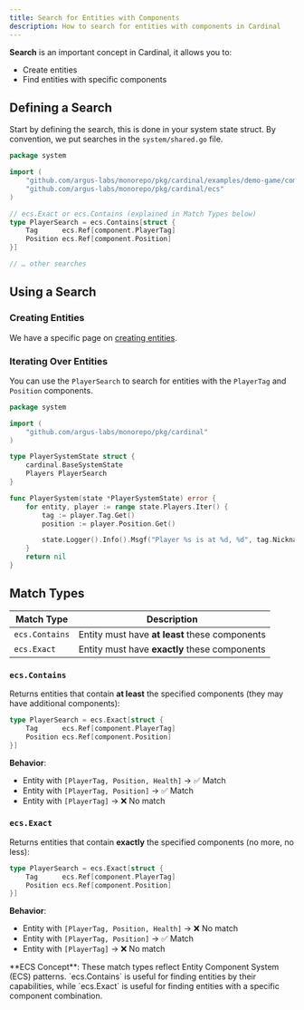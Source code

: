 ```yaml
---
title: Search for Entities with Components
description: How to search for entities with components in Cardinal
---
```


**Search** is an important concept in Cardinal, it allows you to:

- Create entities
- Find entities with specific components

## Defining a Search

Start by defining the search, this is done in your system state struct. By convention, we put searches
in the `system/shared.go` file.

```go system/shared.go highlight={8-13}
package system

import (
	"github.com/argus-labs/monorepo/pkg/cardinal/examples/demo-game/component"
	"github.com/argus-labs/monorepo/pkg/cardinal/ecs"
)

// ecs.Exact or ecs.Contains (explained in Match Types below)
type PlayerSearch = ecs.Contains[struct {
	Tag      ecs.Ref[component.PlayerTag]
	Position ecs.Ref[component.Position]
}]

// … other searches
```

## Using a Search

### Creating Entities

We have a specific page on [creating entities](/cardinal/build/system/entity).

### Iterating Over Entities

You can use the `PlayerSearch` to search for entities with the `PlayerTag` and `Position` components.

```go system/example_player_system.go highlight={9,13}
package system

import (
	"github.com/argus-labs/monorepo/pkg/cardinal"
)

type PlayerSystemState struct {
	cardinal.BaseSystemState
	Players PlayerSearch
}

func PlayerSystem(state *PlayerSystemState) error {
	for entity, player := range state.Players.Iter() {
		tag := player.Tag.Get()
		position := player.Position.Get()

		state.Logger().Info().Msgf("Player %s is at %d, %d", tag.Nickname, position.X, position.Y)
	}
	return nil
}
```

## Match Types

| Match Type     | Description                                    |
| -------------- | ---------------------------------------------- |
| `ecs.Contains` | Entity must have **at least** these components |
| `ecs.Exact`    | Entity must have **exactly** these components  |

### `ecs.Contains`

Returns entities that contain **at least** the specified components (they may have additional components):

```go system/example_contains.go
type PlayerSearch = ecs.Exact[struct {
	Tag      ecs.Ref[component.PlayerTag]
	Position ecs.Ref[component.Position]
}]
```

**Behavior**:

- Entity with `[PlayerTag, Position, Health]` → ✅ Match
- Entity with `[PlayerTag, Position]` → ✅ Match
- Entity with `[PlayerTag]` → ❌ No match

### `ecs.Exact`

Returns entities that contain **exactly** the specified components (no more, no less):

```go system/example_exact.go
type PlayerSearch = ecs.Exact[struct {
	Tag      ecs.Ref[component.PlayerTag]
	Position ecs.Ref[component.Position]
}]
```

**Behavior**:

- Entity with `[PlayerTag, Position, Health]` → ❌ No match
- Entity with `[PlayerTag, Position]` → ✅ Match
- Entity with `[PlayerTag]` → ❌ No match

<Note>
  **ECS Concept**: These match types reflect Entity Component System (ECS) patterns. `ecs.Contains`
  is useful for finding entities by their capabilities, while `ecs.Exact` is useful for finding
  entities with a specific component combination.
</Note>
